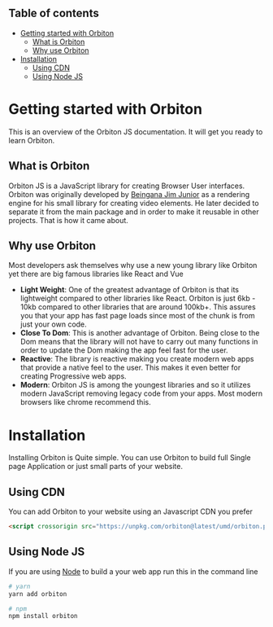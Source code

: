 ## Table of contents
- [Getting started with Orbiton](#getting-started-with-orbiton)
  - [What is Orbiton](#what-is-orbiton)
  - [Why use Orbiton](#why-use-orbiton)
- [Installation](#installation)
  - [Using CDN](#using-cdn)
  - [Using Node JS](#using-node-js)

# Getting started with Orbiton

This is an overview of the Orbiton JS documentation. It will get you ready to learn Orbiton.

## What is Orbiton

Orbiton JS is a JavaScript library for creating Browser User interfaces. Orbiton was originally developed by [Beingana Jim Junior](https://twitter.com/_jimjunior_) as a rendering engine for his small library for creating video elements. He later decided to separate it from the main package and in order to make it reusable in other projects. That is how it came about.

## Why use Orbiton

Most developers ask themselves why use a new young library like Orbiton yet there are big famous libraries like React and Vue
- __Light Weight__: One of the greatest advantage of Orbiton is that its lightweight compared to other libraries like React. Orbiton is just 6kb - 10kb compared to other libraries that are around 100kb+. This assures you that your app has fast page loads since most of the chunk is from just your own code.
- __Close To Dom__: This is another advantage of Orbiton. Being close to the Dom means that the library will not have to carry out many functions in order to update the Dom making the app feel fast for the user.
- __Reactive__: The library is reactive making you create modern web apps that provide a native feel to the user. This makes it even better for creating Progressive web apps.
- __Modern__: Orbiton JS is among the youngest libraries and so it utilizes modern JavaScript removing legacy code from your apps. Most modern browsers like chrome recommend this.


# Installation

Installing Orbiton is Quite simple. You can use Orbiton to build full Single page Application or just small parts of your website.

## Using CDN
You can add Orbiton to your website using an Javascript CDN you prefer

```html
<script crossorigin src="https://unpkg.com/orbiton@latest/umd/orbiton.production.js"></script>
```

## Using Node JS

If you are using [Node](https://nodejs.org) to build a your web app run this in the command line

```bash
# yarn
yarn add orbiton

# npm
npm install orbiton
```
